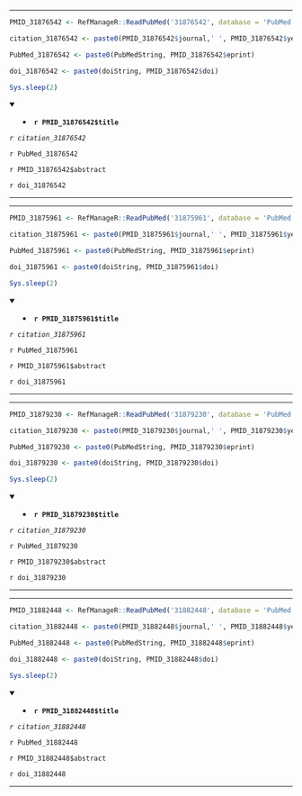 

---

```r

PMID_31876542 <- RefManageR::ReadPubMed('31876542', database = 'PubMed')

citation_31876542 <- paste0(PMID_31876542$journal,' ', PMID_31876542$year, ' ', PMID_31876542$month,';', PMID_31876542$volume,'(', PMID_31876542$number,'):', PMID_31876542$pages)

PubMed_31876542 <- paste0(PubMedString, PMID_31876542$eprint)

doi_31876542 <- paste0(doiString, PMID_31876542$doi)

Sys.sleep(2)

```

<details open> <summary>
- **`r PMID_31876542$title`**
</summary> 

*`r citation_31876542`*

`r PubMed_31876542`

`r PMID_31876542$abstract`

`r doi_31876542`

</details>

---




---

```r

PMID_31875961 <- RefManageR::ReadPubMed('31875961', database = 'PubMed')

citation_31875961 <- paste0(PMID_31875961$journal,' ', PMID_31875961$year, ' ', PMID_31875961$month,';', PMID_31875961$volume,'(', PMID_31875961$number,'):', PMID_31875961$pages)

PubMed_31875961 <- paste0(PubMedString, PMID_31875961$eprint)

doi_31875961 <- paste0(doiString, PMID_31875961$doi)

Sys.sleep(2)

```

<details open> <summary>
- **`r PMID_31875961$title`**
</summary> 

*`r citation_31875961`*

`r PubMed_31875961`

`r PMID_31875961$abstract`

`r doi_31875961`

</details>

---




---

```r

PMID_31879230 <- RefManageR::ReadPubMed('31879230', database = 'PubMed')

citation_31879230 <- paste0(PMID_31879230$journal,' ', PMID_31879230$year, ' ', PMID_31879230$month,';', PMID_31879230$volume,'(', PMID_31879230$number,'):', PMID_31879230$pages)

PubMed_31879230 <- paste0(PubMedString, PMID_31879230$eprint)

doi_31879230 <- paste0(doiString, PMID_31879230$doi)

Sys.sleep(2)

```

<details open> <summary>
- **`r PMID_31879230$title`**
</summary> 

*`r citation_31879230`*

`r PubMed_31879230`

`r PMID_31879230$abstract`

`r doi_31879230`

</details>

---




---

```r

PMID_31882448 <- RefManageR::ReadPubMed('31882448', database = 'PubMed')

citation_31882448 <- paste0(PMID_31882448$journal,' ', PMID_31882448$year, ' ', PMID_31882448$month,';', PMID_31882448$volume,'(', PMID_31882448$number,'):', PMID_31882448$pages)

PubMed_31882448 <- paste0(PubMedString, PMID_31882448$eprint)

doi_31882448 <- paste0(doiString, PMID_31882448$doi)

Sys.sleep(2)

```

<details open> <summary>
- **`r PMID_31882448$title`**
</summary> 

*`r citation_31882448`*

`r PubMed_31882448`

`r PMID_31882448$abstract`

`r doi_31882448`

</details>

---


